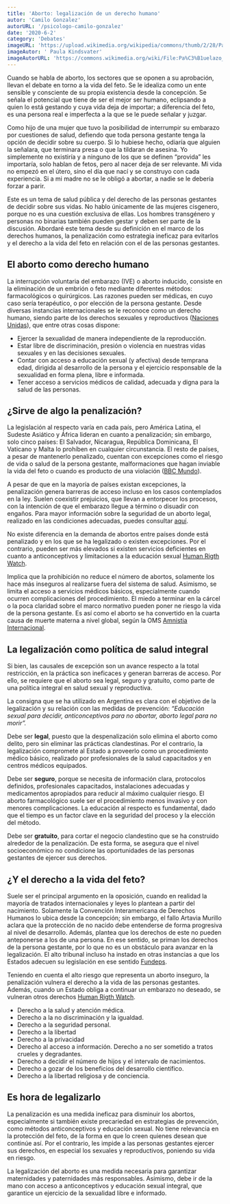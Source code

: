 ```yaml
---
title: 'Aborto: legalización de un derecho humano'
autor: 'Camilo Gonzalez'
autorURL: '/psicologo-camilo-gonzalez'
date: '2020-6-2'
category: 'Debates'
imageURL: 'https://upload.wikimedia.org/wikipedia/commons/thumb/2/28/Pa%C3%B1uelazo_paran%C3%A1_%2826%29.jpg/800px-Pa%C3%B1uelazo_paran%C3%A1_%2826%29.jpg'
imageAutor: ' Paula Kindsvater'
imageAutorURL: 'https://commons.wikimedia.org/wiki/File:Pa%C3%B1uelazo_paran%C3%A1_(26).jpg'
---
```


Cuando se habla de aborto, los sectores que se oponen a su aprobación, llevan el debate en torno a la vida del feto. Se le idealiza como un ente sensible y consciente de su propia existencia desde la concepción. Se señala el potencial que tiene de ser el mejor ser humano, eclipsando a quien lo está gestando y cuya vida deja de importar; a diferencia del feto, es una persona real e imperfecta a la que se le puede señalar y juzgar.

Como hijo de una mujer que tuvo la posibilidad de interrumpir su embarazo por cuestiones de salud, defiendo que toda persona gestante tenga la opción de decidir sobre su cuerpo. Si lo hubiese hecho, odiaría que alguien la señalara, que terminara presa o que la tildaran de asesina. Yo simplemente no existiría y a ninguno de los que se definen “provida” les importaría, solo hablan de fetos, pero al nacer deja de ser relevante. Mi vida no empezó en el útero, sino el día que nací y se construyo con cada experiencia. Si a mi madre no se le obligó a abortar, a nadie se le debería forzar a parir.

<ImageCaption
  src="https://upload.wikimedia.org/wikipedia/commons/thumb/2/2b/Puentazo_federal_por_el_derecho_al_aborto_legal%2C_seguro_y_gratuito_-_Santa_Fe_-_Argentina_-_Puente_Negro_-_LaraVa_33.jpg/800px-Puentazo_federal_por_el_derecho_al_aborto_legal%2C_seguro_y_gratuito_-_Santa_Fe_-_Argentina_-_Puente_Negro_-_LaraVa_33.jpg"
  alt="ni una menos"
  href="https://commons.wikimedia.org/wiki/File:Puentazo_federal_por_el_derecho_al_aborto_legal,_seguro_y_gratuito_-_Santa_Fe_-_Argentina_-_Puente_Negro_-_LaraVa_33.jpg"
  text="Foto de Lara Va"
/>

Este es un tema de salud pública y del derecho de las personas gestantes de decidir sobre sus vidas. No hablo únicamente de las mujeres cisgenero, porque no es una cuestión exclusiva de ellas. Los hombres transgénero y personas no binarias también pueden gestar y deben ser parte de la discusión. Abordaré este tema desde su definición en el marco de los derechos humanos, la penalización como estrategia ineficaz para evitarlos y el derecho a la vida del feto en relación con el de las personas gestantes.

## El aborto como derecho humano

La interrupción voluntaria del embarazo (IVE) o aborto inducido, consiste en la eliminación de un embrión o feto mediante diferentes métodos: farmacológicos o quirúrgicos. Las razones pueden ser médicas, en cuyo caso sería terapéutico, o por elección de la persona gestante. Desde diversas instancias internacionales se le reconoce como un derecho humano, siendo parte de los derechos sexuales y reproductivos (<a href="https://www.hchr.org.mx/index.php?option=com_k2&view=item&id=622:derechos-sexuales-y-reproductivos&Itemid=268#:~:text=Los%20derechos%20sexuales%20y%20reproductivos,ejercicio%20libre%20de%20la%20misma.&text=Estos%20derechos%20incluyen%20(entre%20otros)%3A&text=Estar%20libre%20de%20discriminaci%C3%B3n%2C%20presi%C3%B3n,y%20en%20las%20decisiones%20sexuales" target="_blank">Naciones Unidas</a>), que entre otras cosas dispone:

- Ejercer la sexualidad de manera independiente de la reproducción.
- Estar libre de discriminación, presión o violencia en nuestras vidas sexuales y en las decisiones sexuales.
- Contar con acceso a educación sexual (y afectiva) desde temprana edad, dirigida al desarrollo de la persona y el ejercicio responsable de la sexualidad en forma plena, libre e informada.
- Tener acceso a servicios médicos de calidad, adecuada y digna para la salud de las personas.

## ¿Sirve de algo la penalización?

La legislación al respecto varía en cada país, pero América Latina, el Sudeste Asiático y África lideran en cuanto a penalización; sin embargo, solo cinco países: El Salvador, Nicaragua, República Dominicana, El Vaticano y Malta lo prohíben en cualquier circunstancia. El resto de países, a pesar de mantenerlo penalizado, cuentan con excepciones como el riesgo de vida o salud de la persona gestante, malformaciones que hagan inviable la vida del feto o cuando es producto de una violación (<a href="https://www.bbc.com/mundo/noticias-america-latina-40677494" target="_blank">BBC Mundo</a>).

A pesar de que en la mayoría de países existan excepciones, la penalización genera barreras de acceso incluso en los casos contemplados en la ley. Suelen coexistir prejuicios, que llevan a entorpecer los procesos, con la intención de que el embarazo llegue a término o disuadir con engaños. Para mayor información sobre la seguridad de un aborto legal, realizado en las condiciones adecuadas, puedes consultar <a href="https://www.plannedparenthood.org/es/temas-de-salud/aborto/abortos-realizados-en-una-clinica/cuan-seguro-es-un-aborto-realizado-en-una-clinica" target="_blank">aquí</a>.

<ImageCaption
  src="https://images.unsplash.com/photo-1589441962430-b6d8e4a45037?ixid=MnwxMjA3fDB8MHxwaG90by1wYWdlfHx8fGVufDB8fHx8&ixlib=rb-1.2.1&auto=format&fit=crop&w=750&q=80"
  alt="reja"
  href="https://unsplash.com/photos/KoWJBcF2MQ4"
  text="Foto de Alfaz Sayed"
/>

No existe diferencia en la demanda de abortos entre países donde está penalizado y en los que se ha legalizado o existen excepciones. Por el contrario, pueden ser más elevados si existen servicios deficientes en cuanto a anticonceptivos y limitaciones a la educación sexual <a href="https://www.hrw.org/es/news/2005/06/15/qa-derechos-humanos-y-el-acceso-al-aborto" target="_blank">Human Rigth Watch</a>.

Implica que la prohibición no reduce el número de abortos, solamente los hace más inseguros al realizarse fuera del sistema de salud. Asimismo, se limita el acceso a servicios médicos básicos, especialmente cuando ocurren complicaciones del procedimiento. El miedo a terminar en la cárcel o la poca claridad sobre el marco normativo pueden poner ne riesgo la vida de la persona gestante. Es así como el aborto se ha convertido en la cuarta causa de muerte materna a nivel global, según la OMS <a href="https://www.amnesty.org/es/what-we-do/sexual-and-reproductive-rights/abortion-facts/" target="_blank">Amnistia Internacional</a>.

## La legalización como política de salud integral

Si bien, las causales de excepción son un avance respecto a la total restricción, en la práctica son ineficaces y generan barreras de acceso. Por ello, se requiere que el aborto sea legal, seguro y gratuito, como parte de una política integral en salud sexual y reproductiva.

La consigna que se ha utilizado en Argentina es clara con el objetivo de la legalización y su relación con las medidas de prevención: _“Educación sexual para decidir, anticonceptivos para no abortar, aborto legal para no morir”._

<ImageCaption
  src="https://upload.wikimedia.org/wikipedia/commons/thumb/b/b4/Consignas_pa%C3%B1uelazo_4.jpg/800px-Consignas_pa%C3%B1uelazo_4.jpg"
  alt="aborto congreso"
  href="https://commons.wikimedia.org/wiki/File:Consignas_pa%C3%B1uelazo_4.jpg"
  text="Foto de Paula Kindsvater"
/>

Debe ser **legal**, puesto que la despenalización solo elimina el aborto como delito, pero sin eliminar las prácticas clandestinas. Por el contrario, la legalización compromete al Estado a proveerlo como un procedimiento médico básico, realizado por profesionales de la salud capacitados y en centros médicos equipados.

Debe ser **seguro**, porque se necesita de información clara, protocolos definidos, profesionales capacitados, instalaciones adecuadas y medicamentos apropiados para reducir al máximo cualquier riesgo. El aborto farmacológico suele ser el procedimiento menos invasivo y con menores complicaciones. La educación al respecto es fundamental, dado que el tiempo es un factor clave en la seguridad del proceso y la elección del método.

Debe ser **gratuito**, para cortar el negocio clandestino que se ha construido alrededor de la penalización. De esta forma, se asegura que el nivel socioeconómico no condicione las oportunidades de las personas gestantes de ejercer sus derechos.

## ¿Y el derecho a la vida del feto?

Suele ser el principal argumento en la oposición, cuando en realidad la mayoría de tratados internacionales y leyes lo plantean a partir del nacimiento. Solamente la Convención Interamericana de Derechos Humanos lo ubica desde la concepción; sin embargo, el fallo Artavia Murillo aclara que la protección de no nacido debe entenderse de forma progresiva al nivel de desarrollo. Además, plantea que los derechos de este no pueden anteponerse a los de una persona. En ese sentido, se priman los derechos de la persona gestante, por lo que no es un obstáculo para avanzar en la legalización. El alto tribunal incluso ha instado en otras instancias a que los Estados adecuen su legislación en ese sentido <a href="http://www.fundeps.org/cidh-aborto-argentina/" target="_blank">Fundeps</a>.

<ImageCaption
  src="https://upload.wikimedia.org/wikipedia/commons/thumb/f/f0/Vigilia_en_el_Congreso_de_Argentina_10.jpg/800px-Vigilia_en_el_Congreso_de_Argentina_10.jpg"
  alt="aborto privilegio"
  href="https://commons.wikimedia.org/wiki/File:Vigilia_en_el_Congreso_de_Argentina_10.jpg"
  text="Foto de Juan Diez"
/>

Teniendo en cuenta el alto riesgo que representa un aborto inseguro, la penalización vulnera el derecho a la vida de las personas gestantes. Además, cuando un Estado obliga a continuar un embarazo no deseado, se vulneran otros derechos <a href="https://www.hrw.org/es/news/2005/06/15/qa-derechos-humanos-y-el-acceso-al-aborto" target="_blank">Human Rigth Watch</a>.

- Derecho a la salud y atención médica.
- Derecho a la no discriminación y la igualdad.
- Derecho a la seguridad personal.
- Derecho a la libertad
- Derecho a la privacidad
- Derecho al acceso a información. Derecho a no ser sometido a tratos crueles y degradantes.
- Derecho a decidir el número de hijos y el intervalo de nacimientos.
- Derecho a gozar de los beneficios del desarrollo científico.
- Derecho a la libertad religiosa y de conciencia.

## Es hora de legalizarlo

La penalización es una medida ineficaz para disminuir los abortos, especialmente si también existe precariedad en estrategias de prevención, como métodos anticonceptivos y educación sexual. No tiene relevancia en la protección del feto, de la forma en que lo creen quienes desean que continúe así. Por el contrario, les impide a las personas gestantes ejercer sus derechos, en especial los sexuales y reproductivos, poniendo su vida en riesgo.

La legalización del aborto es una medida necesaria para garantizar maternidades y paternidades más responsables. Asimismo, debe ir de la mano con acceso a anticonceptivos y educación sexual integral, que garantice un ejercicio de la sexualidad libre e informado.
